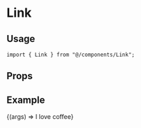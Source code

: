 
<Meta title="components/Link" component={Link} />

# Link

## Usage

```tsx
import { Link } from "@/components/Link";
```

## Props

<ArgsTable component={Link} />

## Example

<Canvas>
  <Story name="Default" args={{ to: "https://eddysims.com", external: true }}>
    {(args) => <Link {...args}>I love coffee</Link>}
  </Story>
</Canvas>
